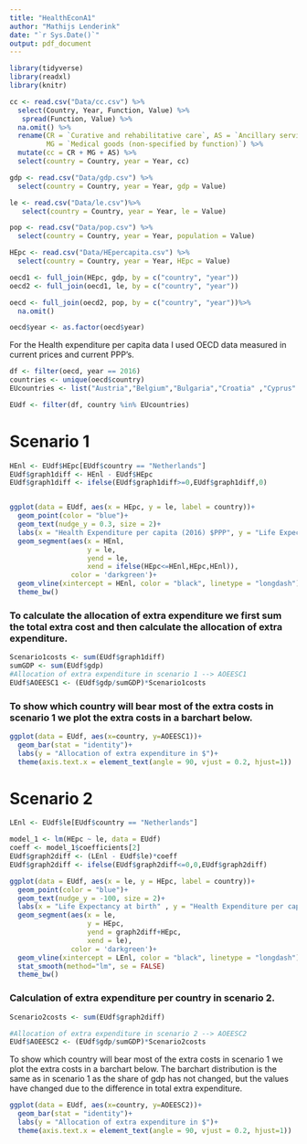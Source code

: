 ```yaml
---
title: "HealthEconA1"
author: "Mathijs Lenderink"
date: "`r Sys.Date()`"
output: pdf_document
---
```






```r
library(tidyverse)
library(readxl)
library(knitr)

```


```r

cc <- read.csv("Data/cc.csv") %>% 
  select(Country, Year, Function, Value) %>%
   spread(Function, Value) %>%
  na.omit() %>%
  rename(CR = `Curative and rehabilitative care`, AS = `Ancillary services (non-specified by function)`,
         MG = `Medical goods (non-specified by function)`) %>%
  mutate(cc = CR + MG + AS) %>%
  select(country = Country, year = Year, cc)

gdp <- read.csv("Data/gdp.csv") %>%
  select(country = Country, year = Year, gdp = Value) 

le <- read.csv("Data/le.csv")%>%
   select(country = Country, year = Year, le = Value) 

pop <- read.csv("Data/pop.csv") %>%
  select(country = Country, year = Year, population = Value)

HEpc <- read.csv("Data/HEpercapita.csv") %>%
  select(country = Country, year = Year, HEpc = Value)

oecd1 <- full_join(HEpc, gdp, by = c("country", "year"))
oecd2 <- full_join(oecd1, le, by = c("country", "year")) 

oecd <- full_join(oecd2, pop, by = c("country", "year"))%>%
  na.omit()

oecd$year <- as.factor(oecd$year)
```

For the Health expenditure per capita data I used OECD data measured in current prices and current PPP's.


```r
df <- filter(oecd, year == 2016)
countries <- unique(oecd$country)
EUcountries <- list("Austria","Belgium","Bulgaria","Croatia" ,"Cyprus" ,"Czech Republic","Denmark","Estonia",         "Finland","France","Germany","Greece" , "Hungary" ,"Iceland","Ireland","Italy","Latvia","Lithuania","Luxembourg","Netherlands", "Poland","Portugal", "Romania" ,"Slovak Republic" ,"Slovenia" , "Spain", "Sweden",  "United Kingdom" )

EUdf <- filter(df, country %in% EUcountries)


```
# Scenario 1
```r
HEnl <- EUdf$HEpc[EUdf$country == "Netherlands"]
EUdf$graph1diff <- HEnl - EUdf$HEpc
EUdf$graph1diff <- ifelse(EUdf$graph1diff>=0,EUdf$graph1diff,0)


ggplot(data = EUdf, aes(x = HEpc, y = le, label = country))+
  geom_point(color = "blue")+
  geom_text(nudge_y = 0.3, size = 2)+
  labs(x = "Health Expenditure per capita (2016) $PPP", y = "Life Expectancy at birth", caption = "Source OECD, year 2016")+
  geom_segment(aes(x = HEnl,
                   y = le,
                   yend = le,
                   xend = ifelse(HEpc<=HEnl,HEpc,HEnl)),
               color = 'darkgreen')+
  geom_vline(xintercept = HEnl, color = "black", linetype = "longdash")+
  theme_bw()

```

### To calculate the allocation of extra expenditure we first sum the total extra cost and then calculate the allocation of extra expenditure. 

```r
Scenario1costs <- sum(EUdf$graph1diff)
sumGDP <- sum(EUdf$gdp)
#Allocation of extra expenditure in scenario 1 --> AOEESC1
EUdf$AOEESC1 <- (EUdf$gdp/sumGDP)*Scenario1costs
```

### To show which country will bear most of the extra costs in scenario 1 we plot the extra costs in a barchart below.

```r
ggplot(data = EUdf, aes(x=country, y=AOEESC1))+
  geom_bar(stat = "identity")+
  labs(y = "Allocation of extra expenditure in $")+
  theme(axis.text.x = element_text(angle = 90, vjust = 0.2, hjust=1))
```








# Scenario 2

```r
LEnl <- EUdf$le[EUdf$country == "Netherlands"]

model_1 <- lm(HEpc ~ le, data = EUdf)
coeff <- model_1$coefficients[2]
EUdf$graph2diff <- (LEnl - EUdf$le)*coeff
EUdf$graph2diff <- ifelse(EUdf$graph2diff<=0,0,EUdf$graph2diff)


```


```r
ggplot(data = EUdf, aes(x = le, y = HEpc, label = country))+
  geom_point(color = "blue")+
  geom_text(nudge_y = -100, size = 2)+
  labs(x = "Life Expectancy at birth" , y = "Health Expenditure per capita (2016) $PPP", caption = "Source OECD, year 2016")+
  geom_segment(aes(x = le,
                   y = HEpc,
                   yend = graph2diff+HEpc,
                   xend = le),
               color = 'darkgreen')+
  geom_vline(xintercept = LEnl, color = "black", linetype = "longdash")+
  stat_smooth(method="lm", se = FALSE)
  theme_bw()
```

### Calculation of extra expenditure per country in scenario 2.

```r
Scenario2costs <- sum(EUdf$graph2diff)

#Allocation of extra expenditure in scenario 2 --> AOEESC2
EUdf$AOEESC2 <- (EUdf$gdp/sumGDP)*Scenario2costs
```


To show which country will bear most of the extra costs in scenario 1 we plot the extra costs in a barchart below.
The barchart distribution is the same as in scenario 1 as the share of gdp has not changed, but the values have changed due to the difference in total extra expenditure.
```r
ggplot(data = EUdf, aes(x=country, y=AOEESC2))+
  geom_bar(stat = "identity")+
  labs(y = "Allocation of extra expenditure in $")+
  theme(axis.text.x = element_text(angle = 90, vjust = 0.2, hjust=1))
```


